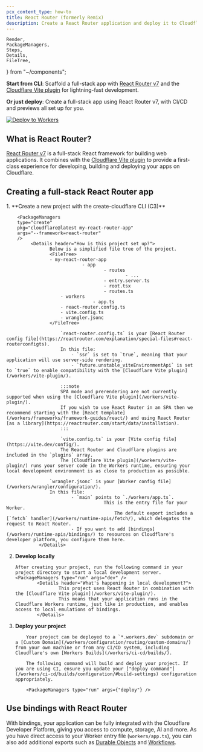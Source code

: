 ```yaml
---
pcx_content_type: how-to
title: React Router (formerly Remix)
description: Create a React Router application and deploy it to Cloudflare Workers
---
```


	Render,
	PackageManagers,
	Steps,
	Details,
	FileTree,
} from "~/components";

**Start from CLI**: Scaffold a full-stack app with [React Router v7](https://reactrouter.com/) and the [Cloudflare Vite plugin](/workers/vite-plugin/) for lightning-fast development.

<PackageManagers
	type="create"
	pkg="cloudflare@latest my-react-router-app"
	args="--framework=react-router"
/>

**Or just deploy**: Create a full-stack app using React Router v7, with CI/CD and previews all set up for you.

[![Deploy to Workers](https://deploy.workers.cloudflare.com/button)](https://deploy.workers.cloudflare.com/?url=https://github.com/cloudflare/templates/tree/main/react-router-starter-template)

## What is React Router?

[React Router v7](https://reactrouter.com/) is a full-stack React framework for building web applications.
It combines with the [Cloudflare Vite plugin](/workers/vite-plugin/) to provide a first-class experience for developing, building and deploying your apps on Cloudflare.

## Creating a full-stack React Router app

<Steps>
1. **Create a new project with the create-cloudflare CLI (C3)**

    	<PackageManagers
    	type="create"
    	pkg="cloudflare@latest my-react-router-app"
    	args="--framework=react-router"
    	/>
    		 <Details header="How is this project set up?">
        			Below is a simplified file tree of the project.
        			<FileTree>
        			- my-react-router-app
    							- app
    									- routes
    											- ...
    									- entry.server.ts
    									- root.tsx
    									- routes.ts
        				- workers
    								- app.ts
        				- react-router.config.ts
        				- vite.config.ts
        				- wrangler.jsonc
        			</FileTree>

    					`react-router.config.ts` is your [React Router config file](https://reactrouter.com/explanation/special-files#react-routerconfigts).
    					In this file:
    						- `ssr` is set to `true`, meaning that your application will use server-side rendering.
    						- `future.unstable_viteEnvironmentApi` is set to `true` to enable compatibility with the [Cloudflare Vite plugin](/workers/vite-plugin/).

    					:::note
    					SPA mode and prerendering are not currently supported when using the [Cloudflare Vite plugin](/workers/vite-plugin/).
    					If you wish to use React Router in an SPA then we recommend starting with the [React template](/workers/frameworks/framework-guides/react/) and using React Router [as a library](https://reactrouter.com/start/data/installation).
    					:::

    					`vite.config.ts` is your [Vite config file](https://vite.dev/config/).
    					The React Router and Cloudflare plugins are included in the `plugins` array.
    					The [Cloudflare Vite plugin](/workers/vite-plugin/) runs your server code in the Workers runtime, ensuring your local development environment is as close to production as possible.

        			`wrangler.jsonc` is your [Worker config file](/workers/wrangler/configuration/).
        			In this file:
        					- `main` points to `./workers/app.ts`.
    									This is the entry file for your Worker.
    										The default export includes a [`fetch` handler](/workers/runtime-apis/fetch/), which delegates the request to React Router.
        					- If you want to add [bindings](/workers/runtime-apis/bindings/) to resources on Cloudflare's developer platform, you configure them here.
        		</Details>

2.  **Develop locally**

        After creating your project, run the following command in your project directory to start a local development server.
        <PackageManagers type="run" args="dev" />
        		<Details header="What's happening in local development?">
        				This project uses React Router in combination with the [Cloudflare Vite plugin](/workers/vite-plugin/).
        				This means that your application runs in the Cloudflare Workers runtime, just like in production, and enables access to local emulations of bindings.
        		</Details>

3.  **Deploy your project**

        	Your project can be deployed to a `*.workers.dev` subdomain or a [Custom Domain](/workers/configuration/routing/custom-domains/) from your own machine or from any CI/CD system, including Cloudflare's own [Workers Builds](/workers/ci-cd/builds/).

        	The following command will build and deploy your project. If you are using CI, ensure you update your ["deploy command"](/workers/ci-cd/builds/configuration/#build-settings) configuration appropriately.

        	<PackageManagers type="run" args={"deploy"} />

</Steps>

## Use bindings with React Router

With bindings, your application can be fully integrated with the Cloudflare Developer Platform, giving you access to compute, storage, AI and more.
As you have direct access to your Worker entry file (`workers/app.ts`), you can also add additional exports such as [Durable Objects](/durable-objects/) and [Workflows](/workflows/).

<Render file="frameworks-bindings" />
